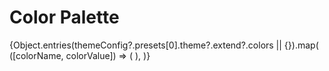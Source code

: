 
# Color Palette

<Meta title="Intro/Styling & Theming/Colors" />
<ColorPalette>
  {Object.entries(themeConfig?.presets[0].theme?.extend?.colors || {}).map(
    ([colorName, colorValue]) => (
      <ColorItem key={colorName} title={colorName} colors={colorValue} />
    ),
  )}
</ColorPalette>
